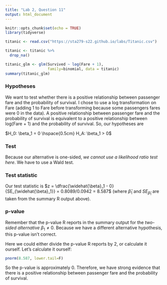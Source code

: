```yaml
---
title: "Lab 2, Question 11"
output: html_document
---
```


```r
knitr::opts_chunk$set(echo = TRUE)
library(tidyverse)

titanic <- read.csv("https://sta279-s22.github.io/labs/Titanic.csv")

titanic <- titanic %>%
  drop_na()
```

```r
titanic_glm <- glm(Survived ~ log(Fare + 1), 
                   family=binomial, data = titanic)
summary(titanic_glm)
```

### Hypotheses

We want to test whether there is a positive relationship between passenger fare and the probability of survival. I chose to use a log transformation on Fare (adding 1 to Fare before transforming because some passengers fares were 0 in the data). A positive relationship between passenger fare and the probability of survival is equivalent to a positive relationship between log(Fare + 1) and the probability of survival. So, our hypotheses are

$H_0: \beta_1 = 0 \hspace{0.5cm} H_A: \beta_1 > 0$

### Test

Because our alternative is one-sided, *we cannot use a likelihood ratio test here*. We have to use a Wald test.

### Test statistic

Our test statistic is $z = \dfrac{\widehat{\beta}_1 - 0}{SE_{\widehat{\beta}_1}} = 0.8089/0.0942 = 8.587$ (where $\widehat{\beta}_1$ and $SE_{\widehat{\beta}_1}$ are taken from the summary R output above).

### p-value

Remember that the p-value R reports in the summary output for the *two-sided alternative* $\beta_1 \neq 0$. Because we have a different alternative hypothesis, this p-value isn't correct.

Here we could either divide the p-value R reports by 2, or calculate it ourself. Let's calculate it ourself:

```r
pnorm(8.587, lower.tail=F)
```

So the p-value is approximately 0. Therefore, we have strong evidence that there is a positive relationship between passenger fare and the probability of survival.
